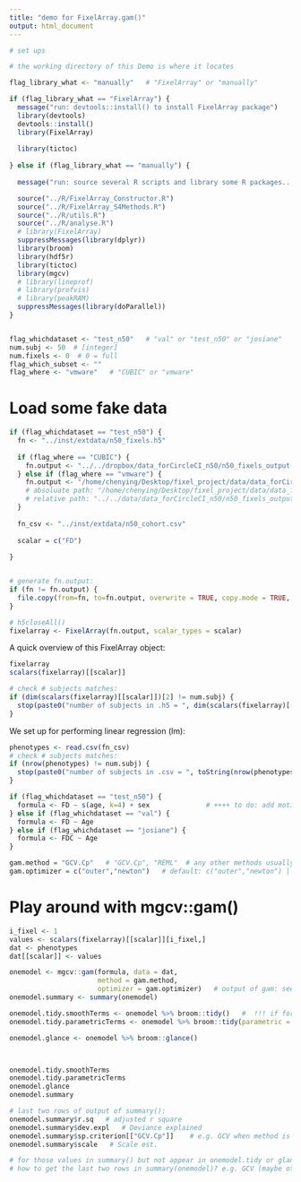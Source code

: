 ```yaml
---
title: "demo for FixelArray.gam()"
output: html_document
---
```

```r
# set ups

# the working directory of this Demo is where it locates

flag_library_what <- "manually"   # "FixelArray" or "manually"

if (flag_library_what == "FixelArray") {
  message("run: devtools::install() to install FixelArray package")
  library(devtools)
  devtools::install()
  library(FixelArray)
  
  library(tictoc)
  
} else if (flag_library_what == "manually") {
  
  message("run: source several R scripts and library some R packages...")

  source("../R/FixelArray_Constructor.R")
  source("../R/FixelArray_S4Methods.R")
  source("../R/utils.R")
  source("../R/analyse.R")
  # library(FixelArray)
  suppressMessages(library(dplyr))
  library(broom)
  library(hdf5r)
  library(tictoc)
  library(mgcv)
  # library(lineprof)
  # library(profvis)
  # library(peakRAM)
  suppressMessages(library(doParallel))
}


flag_whichdataset <- "test_n50"   # "val" or "test_n50" or "josiane"
num.subj <- 50  # [integer]   
num.fixels <- 0  # 0 = full 
flag_which_subset <- ""
flag_where <- "vmware"   # "CUBIC" or "vmware"


```

# Load some fake data
```r

if (flag_whichdataset == "test_n50") {
  fn <- "../inst/extdata/n50_fixels.h5"
  
  if (flag_where == "CUBIC") {
    fn.output <- "../../dropbox/data_forCircleCI_n50/n50_fixels_output.h5"
  } else if (flag_where == "vmware") {
    fn.output <- "/home/chenying/Desktop/fixel_project/data/data_forCircleCI_n50/n50_fixels_output.h5"  
    # absoluate path: "/home/chenying/Desktop/fixel_project/data/data_forCircleCI_n50/n50_fixels_output.h5";  
    # relative path: "../../data/data_forCircleCI_n50/n50_fixels_output.h5"
  }
  
  fn_csv <- "../inst/extdata/n50_cohort.csv"
  
  scalar = c("FD")
  
}


# generate fn.output:
if (fn != fn.output) {
  file.copy(from=fn, to=fn.output, overwrite = TRUE, copy.mode = TRUE, copy.date = TRUE)   # , recursive = TRUE
}

# h5closeAll()
fixelarray <- FixelArray(fn.output, scalar_types = scalar)

```


A quick overview of this FixelArray object:
```r
fixelarray
scalars(fixelarray)[[scalar]]

# check # subjects matches:
if (dim(scalars(fixelarray)[[scalar]])[2] != num.subj) {
  stop(paste0("number of subjects in .h5 = ", dim(scalars(fixelarray)[[scalar]])[2], ", is not equal to entered number = ", toString(num.subj)))
}
```

We set up for performing linear regression (lm):
```r
phenotypes <- read.csv(fn_csv)
# check # subjects matches:
if (nrow(phenotypes) != num.subj) {
  stop(paste0("number of subjects in .csv = ", toString(nrow(phenotypes)), ", is not equal to entered number = ", toString(num.subj)))
}

if (flag_whichdataset == "test_n50") {
  formula <- FD ~ s(age, k=4) + sex              # ++++ to do: add motion quantification
} else if (flag_whichdataset == "val") {
  formula <- FD ~ Age
} else if (flag_whichdataset == "josiane") {
  formula <- FDC ~ Age
}

gam.method = "GCV.Cp"   # "GCV.Cp", "REML"  # any other methods usually used?
gam.optimizer = c("outer","newton")   # default: c("outer","newton") | # number of optimizers here will not change number of rows or columns in output gam model
```

# Play around with mgcv::gam()
```r

i_fixel <- 1
values <- scalars(fixelarray)[[scalar]][i_fixel,]
dat <- phenotypes
dat[[scalar]] <- values

onemodel <- mgcv::gam(formula, data = dat,
                      method = gam.method,
                      optimizer = gam.optimizer)   # output of gam: see gamObject
onemodel.summary <- summary(onemodel)

onemodel.tidy.smoothTerms <- onemodel %>% broom::tidy()   #  !!! if formula is FD ~ age without s(), onemodel.tidy.smoothTerm will be empty....
onemodel.tidy.parametricTerms <- onemodel %>% broom::tidy(parametric = TRUE)  # different column names from .smoothTerm....

onemodel.glance <- onemodel %>% broom::glance()



onemodel.tidy.smoothTerms
onemodel.tidy.parametricTerms
onemodel.glance
onemodel.summary

# last two rows of output of summary():
onemodel.summary$r.sq   # adjusted r square
onemodel.summary$dev.expl   # Deviance explained
onemodel.summary$sp.criterion[["GCV.Cp"]]    # e.g. GCV when method is GCV    # test out other methods!
onemodel.summary$scale   # Scale est.

# for those values in summary() but not appear in onemodel.tidy or glance: see onemodel.summary and documentations of summary.gam()
# how to get the last two rows in summary(onemodel)? e.g. GCV (maybe other name), R-sq.(adj)

```


